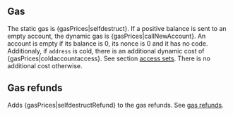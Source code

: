 ## Gas

The static gas is {gasPrices|selfdestruct}. If a positive balance is sent to an empty account, the dynamic gas is {gasPrices|callNewAccount}. An account is empty if its balance is 0, its nonce is 0 and it has no code. Additionaly, if `address` is cold, there is an additional dynamic cost of {gasPrices|coldaccountaccess}. See section [access sets](/about#accesssets). There is no additional cost otherwise.

## Gas refunds

Adds {gasPrices|selfdestructRefund} to the gas refunds. See [gas refunds](/about#gasrefunds).
